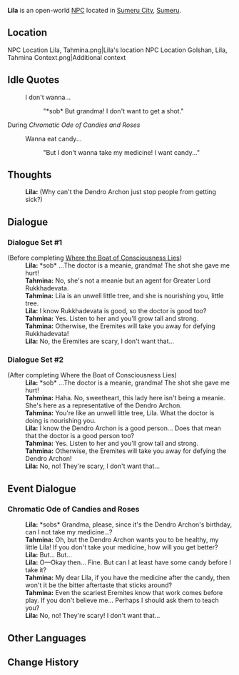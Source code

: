 {{Character Infobox
|type             = Open-World NPC
|image            = NPC Lila.png
|region           = Sumeru
|location         = Sumeru
|affiliation      = 
|title            =
|ancestry         = <!-- Clan/family -->
|father           = 
|mother           = 
|spouse           = 
|sibling          = 
|child            = 
|relative         = 
|voiceEN          = 
|voiceCN          = 
|voiceJP          = 
|dialoguereward   = 
}}
'''Lila''' is an open-world [[NPC]] located in [[Sumeru City]], [[Sumeru]].

==Location==
<gallery>
NPC Location Lila, Tahmina.png|Lila's location
NPC Location Golshan, Lila, Tahmina Context.png|Additional context
</gallery>
<!--
==Profile==
''(To be added.)''

===Appearance===
''(To be added.)''

==Quests and Events==
{{Quests and Events}}
-->
==Idle Quotes==
{{Dialogue Start}}
: {{DIcon|Idle}} I don't wanna...
:: {{A|VO Lila 01.ogg}} "*sob* But grandma! I don't want to get a shot."
{{Dialogue End}}

;During ''Chromatic Ode of Candies and Roses''
{{Dialogue Start}}
:{{DIcon|Idle}} Wanna eat candy...
::{{A|VO Lila Chromatic Ode of Candies and Roses 01.ogg}} "But I don't wanna take my medicine! I want candy..."
{{Dialogue End}}

==Thoughts==
{{All Schemes to Know Explanation|name=Lila}}
{{Dialogue Start}}
:{{A|VO Lila All Schemes to Know 01.ogg}} '''Lila:''' (Why can't the Dendro Archon just stop people from getting sick?)
{{Dialogue End}}

==Dialogue==
===Dialogue Set #1===
{{Dialogue Start}}
;(Before completing [[Where the Boat of Consciousness Lies]])
:'''Lila:''' *sob* ...The doctor is a meanie, grandma! The shot she gave me hurt!
:'''Tahmina:''' No, she's not a meanie but an agent for Greater Lord Rukkhadevata.
:'''Tahmina:''' Lila is an unwell little tree, and she is nourishing you, little tree.
:'''Lila:''' I know Rukkhadevata is good, so the doctor is good too?
:'''Tahmina:''' Yes. Listen to her and you'll grow tall and strong.
:'''Tahmina:''' Otherwise, the Eremites will take you away for defying Rukkhadevata!
:'''Lila:''' No, the Eremites are scary, I don't want that...
{{Dialogue End}}

===Dialogue Set #2===
{{Dialogue Start}}
;(After completing Where the Boat of Consciousness Lies)
:'''Lila:''' *sob* ...The doctor is a meanie, grandma! The shot she gave me hurt!
:'''Tahmina:''' Haha. No, sweetheart, this lady here isn't being a meanie. She's here as a representative of the Dendro Archon.
:'''Tahmina:''' You're like an unwell little tree, Lila. What the doctor is doing is nourishing you.
:'''Lila:''' I know the Dendro Archon is a good person... Does that mean that the doctor is a good person too?
:'''Tahmina:''' Yes. Listen to her and you'll grow tall and strong.
:'''Tahmina:''' Otherwise, the Eremites will take you away for defying the Dendro Archon!
:'''Lila:''' No, no! They're scary, I don't want that...
{{Dialogue End}}

==Event Dialogue==
===Chromatic Ode of Candies and Roses===
{{Dialogue Start}}
:'''Lila:''' *sobs* Grandma, please, since it's the Dendro Archon's birthday, can I not take my medicine...?
:'''Tahmina:''' Oh, but the Dendro Archon wants you to be healthy, my little Lila! If you don't take your medicine, how will you get better?
:'''Lila:''' But... But...
:'''Lila:''' O&mdash;Okay then... Fine. But can I at least have some candy before I take it?
:'''Tahmina:''' My dear Lila, if you have the medicine after the candy, then won't it be the bitter aftertaste that sticks around?
:'''Tahmina:''' Even the scariest Eremites know that work comes before play. If you don't believe me... Perhaps I should ask them to teach you?
:'''Lila:''' No, no! They're scary! I don't want that...
{{Dialogue End}}
<!--
==Trivia==
* 
-->

==Other Languages==
{{Other Languages
|default_hidden = 1
|en      = Lila
|zhs     = 莉拉
|zhs_rm  = Lìlā
|zht     = 莉拉
|zht_rm  = Lìlā
|ja      = リラ
|ja_rm   = Rira
|ko      = 릴라
|es      = Lila
|fr      = Lila
|ru      = Лила
|th      = Lila
|vi      = Lila
|de      = Lila
|id      = Lila
|pt      = Lila
|tr      = Lila
|it      = Lila
}}

==Change History==
{{Change History|3.0}}
<!--
==References==
{{Reflist}}
-->